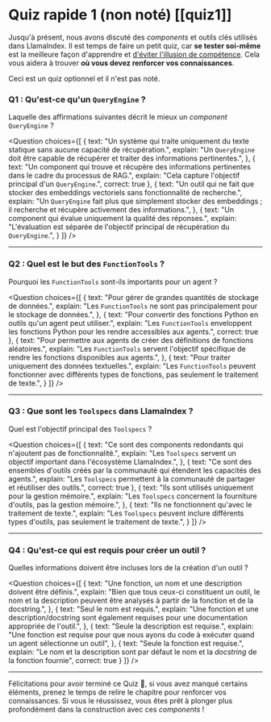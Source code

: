 # Quiz rapide 1 (non noté) [[quiz1]]

Jusqu'à présent, nous avons discuté des *components* et outils clés utilisés dans LlamaIndex.
Il est temps de faire un petit quiz, car **se tester soi-même** est la meilleure façon d'apprendre et [d'éviter l'illusion de compétence](https://www.coursera.org/lecture/learning-how-to-learn/illusions-of-competence-BuFzf).
Cela vous aidera à trouver **où vous devez renforcer vos connaissances**.

Ceci est un quiz optionnel et il n'est pas noté.

### Q1 : Qu'est-ce qu'un `QueryEngine` ?
Laquelle des affirmations suivantes décrit le mieux un *component* `QueryEngine` ?

<Question
choices={[
{
text: "Un système qui traite uniquement du texte statique sans aucune capacité de récupération.",
explain: "Un <code>QueryEngine</code> doit être capable de récupérer et traiter des informations pertinentes.",
},
{
text: "Un component qui trouve et récupère des informations pertinentes dans le cadre du processus de RAG.",
explain: "Cela capture l'objectif principal d'un <code>QueryEngine</code>.",
correct: true
},
{
text: "Un outil qui ne fait que stocker des embeddings vectoriels sans fonctionnalité de recherche.",
explain: "Un <code>QueryEngine</code> fait plus que simplement stocker des embeddings ; il recherche et récupère activement des informations.",
},
{
text: "Un component qui évalue uniquement la qualité des réponses.",
explain: "L'évaluation est séparée de l'objectif principal de récupération du <code>QueryEngine</code>.",
}
]}
/>

---

### Q2 : Quel est le but des <code>FunctionTools</code> ?
Pourquoi les <code>FunctionTools</code> sont-ils importants pour un agent ?

<Question
choices={[
{
text: "Pour gérer de grandes quantités de stockage de données.",
explain: "Les <code>FunctionTools</code> ne sont pas principalement pour le stockage de données.",
},
{
text: "Pour convertir des fonctions Python en outils qu'un agent peut utiliser.",
explain: "Les <code>FunctionTools</code> enveloppent les fonctions Python pour les rendre accessibles aux agents.",
correct: true
},
{
text: "Pour permettre aux agents de créer des définitions de fonctions aléatoires.",
explain: "Les <code>FunctionTools</code> servent l'objectif spécifique de rendre les fonctions disponibles aux agents.",
},
{
text: "Pour traiter uniquement des données textuelles.",
explain: "Les <code>FunctionTools</code> peuvent fonctionner avec différents types de fonctions, pas seulement le traitement de texte.",
}
]}
/>

---

### Q3 : Que sont les <code>Toolspecs</code> dans LlamaIndex ?
Quel est l'objectif principal des <code>Toolspecs</code> ?

<Question
choices={[
{
text: "Ce sont des components redondants qui n'ajoutent pas de fonctionnalité.",
explain: "Les <code>Toolspecs</code> servent un objectif important dans l'écosystème LlamaIndex.",
},
{
text: "Ce sont des ensembles d'outils créés par la communauté qui étendent les capacités des agents.",
explain: "Les <code>Toolspecs</code> permettent à la communauté de partager et réutiliser des outils.",
correct: true
},
{
text: "Ils sont utilisés uniquement pour la gestion mémoire.",
explain: "Les <code>Toolspecs</code> concernent la fourniture d'outils, pas la gestion mémoire.",
},
{
text: "Ils ne fonctionnent qu'avec le traitement de texte.",
explain: "Les <code>Toolspecs</code> peuvent inclure différents types d'outils, pas seulement le traitement de texte.",
}
]}
/>

---

### Q4 : Qu'est-ce qui est requis pour créer un outil ?
Quelles informations doivent être incluses lors de la création d'un outil ?

<Question
choices={[
{
text: "Une fonction, un nom et une description doivent être définis.",
explain: "Bien que tous ceux-ci constituent un outil, le nom et la description peuvent être analysés à partir de la fonction et de la docstring.",
},
{
text: "Seul le nom est requis.",
explain: "Une fonction et une description/docstring sont également requises pour une documentation appropriée de l'outil.",
},
{
text: "Seule la description est requise.",
explain: "Une fonction est requise pour que nous ayons du code à exécuter quand un agent sélectionne un outil",
},
{
text: "Seule la fonction est requise.",
explain: "Le nom et la description sont par défaut le nom et la <i>docstring</i> de la fonction fournie",
correct: true
}
]}
/>

---

Félicitations pour avoir terminé ce Quiz 🥳, si vous avez manqué certains éléments, prenez le temps de relire le chapitre pour renforcer vos connaissances. Si vous le réussissez, vous êtes prêt à plonger plus profondément dans la construction avec ces *components* !